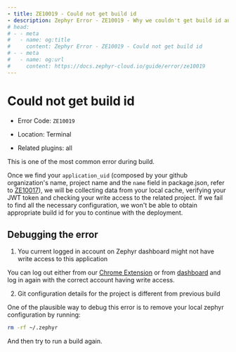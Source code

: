 ```yaml
---
- title: ZE10019 - Could not get build id
- description: Zephyr Error - ZE10019 - Why we couldn't get build id and the potential workaround
# head: 
# - - meta
#   - name: og:title
#     content: Zephyr Error - ZE10019 - Could not get build id
# - - meta
#   - name: og:url 
#     content: https://docs.zephyr-cloud.io/guide/error/ze10019
---
```



# Could not get build id
- Error Code: `ZE10019`

- Location: Terminal

- Related plugins: all

This is one of the most common error during build. 

Once we find your `application_uid` (composed by your github organization's name, project name and the `name` field in package.json, refer to [ZE10017](/guide/error/ze10017)), we will be collecting data from your local cache, verifying your JWT token and checking your write access to the related project. If we fail to find all the necessary configuration, we won't be able to obtain appropriate build id for you to continue with the deployment. 


## Debugging the error

1. You current logged in account on Zephyr dashboard might not have write access to this application

You can log out either from our [Chrome Extension](https://chromewebstore.google.com/detail/zephyr-mission-control/liflhldchhinbaeplljlplhnbkdidedn) or from [dashboard](https://app.zephyr-cloud.io) and log in again with the correct account having write access. 


2. Git configuration details for the project is different from previous build

One of the plausible way to debug this error is to remove your local zephyr configuration by running: 


```sh
rm -rf ~/.zephyr 
```
And then try to run a build again. 




